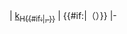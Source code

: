 | [[亨利定律|k<sub>H{{#if:{{{label|}}}|,{{{label}}} }}</sub>]]
| {{{value}}}{{#if:{{{value2|}}}|（{{{value2}}}）}}
|-<noinclude>{{Documentation}}</noinclude>